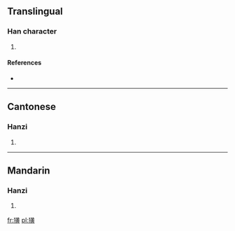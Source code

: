 ==Translingual==

===Han character===
{{Han char|rn=94|rad=犬|as=12|sn=15|four=4428<sub>6</sub>|canj=大竹廿中金 (KHTLC)}}

# {{defn|Han|sort=犬12}}

====References====
* {{Han ref|kx=0718.130|dkj=20676|dj=1129.260|hdz=21367.150|uh=735A|ud=29530|bh=E67D|bd=59005}}

----

==Cantonese==

===Hanzi===
{{yue-hanzi|jyut=|y=wong4}}

# {{defn|lang=yue|sort=犬12}}

----

==Mandarin==

===Hanzi===
{{cmn-hanzi|pin=[[huáng]] ([[huang2]])|wg=huang<sup>2</sup>}}

# {{defn|lang=cmn|sort=犬12}}

[[fr:獚]]
[[pl:獚]]